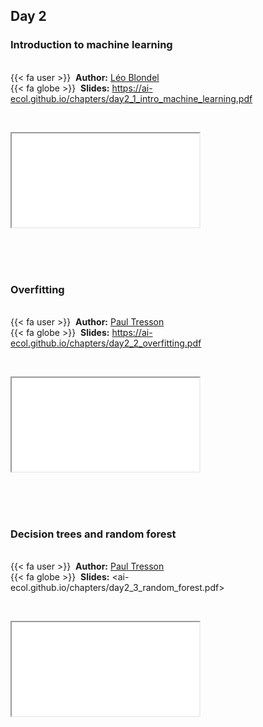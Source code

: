 
## Day 2 {.unnumbered}

### Introduction to machine learning

<br />
{{< fa user >}} &nbsp;**Author:** [Léo Blondel](https://www.alien.club/)<br/>
{{< fa globe >}} &nbsp;**Slides:** <https://ai-ecol.github.io/chapters/day2_1_intro_machine_learning.pdf>



<br />

<div class="container">
  <iframe class="responsive-iframe" src="day2_1_intro_machine_learning.pdf"></iframe>
</div> 


<br /><br /><br />

### Overfitting

<br />
{{< fa user >}} &nbsp;**Author:** [Paul Tresson](http://paul.tresson.eu/)<br/>
{{< fa globe >}} &nbsp;**Slides:** <https://ai-ecol.github.io/chapters/day2_2_overfitting.pdf>


<br />

<div class="container">
  <iframe class="responsive-iframe" src="day2_2_overfitting.pdf"></iframe>
</div> 

<br /><br /><br />


### Decision trees and random forest

<br />
{{< fa user >}} &nbsp;**Author:**  [Paul Tresson](http://paul.tresson.eu/)<br/>
{{< fa globe >}} &nbsp;**Slides:** <ai-ecol.github.io/chapters/day2_3_random_forest.pdf>


<br />

<div class="container">
  <iframe class="responsive-iframe" src="day2_3_random_forest.pdf"></iframe>
</div> 
